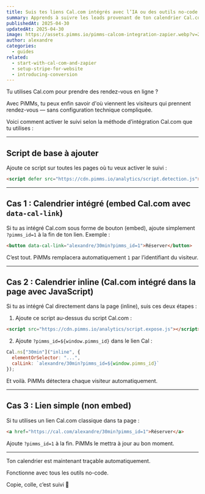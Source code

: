```yaml
---
title: Suis tes liens Cal.com intégrés avec l’IA ou des outils no-code
summary: Apprends à suivre les leads provenant de ton calendrier Cal.com grâce à des outils intelligents — sans configuration technique requise.
publishedAt: 2025-04-30
updatedAt: 2025-04-30
image: https://assets.pimms.io/pimms-calcom-integration-zapier.webp?v=2
author: alexandre
categories:
  - guides
related:
  - start-with-cal-com-and-zapier
  - setup-stripe-for-website
  - introducing-conversion
---
```


Tu utilises Cal.com pour prendre des rendez-vous en ligne ?

Avec PiMMs, tu peux enfin savoir d'où viennent les visiteurs qui prennent rendez-vous — sans configuration technique compliquée.

Voici comment activer le suivi selon la méthode d’intégration Cal.com que tu utilises :

---

## Script de base à ajouter

Ajoute ce script sur toutes les pages où tu veux activer le suivi :

```html
<script defer src="https://cdn.pimms.io/analytics/script.detection.js"></script>
```

---

## Cas 1 : Calendrier intégré (embed Cal.com avec `data-cal-link`)

Si tu as intégré Cal.com sous forme de bouton (embed), ajoute simplement `?pimms_id=1` à la fin de ton lien. Exemple :

```html
<button data-cal-link="alexandre/30min?pimms_id=1">Réserver</button>
```

C’est tout. PiMMs remplacera automatiquement `1` par l’identifiant du visiteur.



---

## Cas 2 : Calendrier inline (Cal.com intégré dans la page avec JavaScript)

Si tu as intégré Cal directement dans la page (inline), suis ces deux étapes :

1. Ajoute ce script au-dessus du script Cal.com :

```html
<script src="https://cdn.pimms.io/analytics/script.expose.js"></script>
```

2. Ajoute `?pimms_id=${window.pimms_id}` dans le lien Cal :

```js
Cal.ns["30min"]("inline", {
  elementOrSelector: "...",
  calLink: `alexandre/30min?pimms_id=${window.pimms_id}`
});
```

Et voilà. PiMMs détectera chaque visiteur automatiquement.

---

## Cas 3 : Lien simple (non embed)

Si tu utilises un lien Cal.com classique dans ta page :

```html
<a href="https://cal.com/alexandre/30min?pimms_id=1">Réserver</a>
```

Ajoute `?pimms_id=1` à la fin. PiMMs le mettra à jour au bon moment.

---

Ton calendrier est maintenant traçable automatiquement.

Fonctionne avec tous les outils no-code.

Copie, colle, c’est suivi 🚀